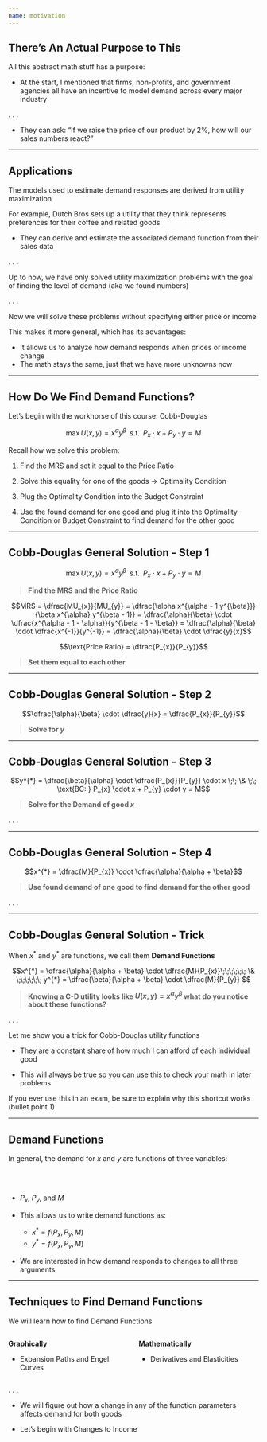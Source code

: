 ```yaml
---
name: motivation
---
```


## There's An Actual Purpose to This

All this abstract math stuff has a purpose:

- At the start, I mentioned that firms, non-profits, and government agencies all have an incentive to model demand across every major industry

. . .

- They can ask: "If we raise the price of our product by 2%, how will our sales numbers react?"

---

## Applications 

The models used to estimate demand responses are derived from utility maximization 

For example, Dutch Bros sets up a utility that they think represents preferences for their coffee and related goods

- They can derive and estimate the associated demand function from their sales data

. . .

Up to now, we have only solved utility maximization problems with the goal of finding the [level of demand]{.hi} (aka we found [numbers]{.hi})

. . .

Now we will solve these problems without specifying either price or income

This makes it more general, which has its advantages:

::: {.incremental}
- It allows us to analyze how demand responds when prices or income change
- The math stays the same, just that we have more unknowns now
:::

---

## How Do We Find Demand Functions?

Let's begin with the workhorse of this course: Cobb-Douglas

$$\max U(x,y) = x^{\alpha}y^{\beta} \;\; \text{s.t.} \;\; P_{x} \cdot x + P_{y} \cdot y = M$$

Recall how we solve this problem:

::: {.incremental}
1. Find the MRS and set it equal to the Price Ratio

2. Solve this equality for one of the goods $\rightarrow$ Optimality Condition

3. Plug the Optimality Condition into the Budget Constraint

4. Use the found demand for one good and plug it into the Optimality Condition or Budget Constraint to find demand for the other good
:::

---

## Cobb-Douglas General Solution - Step 1

$$\max U(x,y) = x^{\alpha}y^{\beta} \;\; \text{s.t.} \;\; P_{x} \cdot x + P_{y} \cdot y = M$$

> [**Find the MRS and the Price Ratio**]{.h .note}

::: {.fragment}
$$MRS = \dfrac{MU_{x}}{MU_{y}} = \dfrac{\alpha x^{\alpha - 1 y^{\beta}}}{\beta x^{\alpha} y^{\beta - 1}} = \dfrac{\alpha}{\beta} \cdot \dfrac{x^{\alpha - 1 - \alpha}}{y^{\beta - 1 - \beta}} = \dfrac{\alpha}{\beta} \cdot \dfrac{x^{-1}}{y^{-1}} = \dfrac{\alpha}{\beta} \cdot \dfrac{y}{x}$$

$$\text{Price Ratio} = \dfrac{P_{x}}{P_{y}}$$
:::

> [**Set them equal to each other**]{.h .note}

::: {.fragment}
\begin{align*}
    \text{MRS} &= \text{Price Ratio} \\
    \dfrac{\alpha}{\beta} \cdot \dfrac{y}{x} &= \dfrac{P_{x}}{P_{y}}
\end{align*}
:::

---

## Cobb-Douglas General Solution - Step 2

$$\dfrac{\alpha}{\beta} \cdot \dfrac{y}{x} = \dfrac{P_{x}}{P_{y}}$$

> [**Solve for $y$**]{.h .note}

::: {.fragment}
\begin{align*}
    \dfrac{\alpha}{\beta} \cdot \dfrac{y}{x} &= \dfrac{P_{x}}{P_{y}} \\
    \dfrac{y}{x} &= \dfrac{P_{x}}{P_{y}} \cdot \dfrac{\beta}{\alpha} \\
    y^{*} &= \dfrac{\beta}{\alpha} \cdot \dfrac{P_{x}}{P_{y}} \cdot x
\end{align*}
:::

---

## Cobb-Douglas General Solution - Step 3

$$y^{*} = \dfrac{\beta}{\alpha} \cdot \dfrac{P_{x}}{P_{y}} \cdot x \;\; \& \;\; \text{BC: } P_{x} \cdot x + P_{y} \cdot y = M$$

> [**Solve for the Demand of good $x$**]{.h .note}

. . .

\begin{align*}
M &= P_{x} \cdot x + P_{y} \cdot y \\
M &= P_{x} \cdot x + P_{y} \cdot \left( \dfrac{\beta}{\alpha} \cdot \dfrac{P_{x}}{P_{y}} \cdot x \right) \\
M &= P_{x} \cdot x + \dfrac{\beta}{\alpha} \cdot P_{x} \cdot x \\
M &= P_{x} \cdot x \left( 1 + \dfrac{\beta}{\alpha} \right) \\
\vdots \\
x^{*} &= \dfrac{M}{P_{x}} \cdot \dfrac{\alpha}{\alpha + \beta}
\end{align*}

---

## Cobb-Douglas General Solution - Step 4

$$x^{*} = \dfrac{M}{P_{x}} \cdot \dfrac{\alpha}{\alpha + \beta}$$

>[**Use found demand of one good to find demand for the other good**]{.h .note}

. . .

\begin{align*}
    y^{*} &= \dfrac{\beta}{\alpha} \cdot \dfrac{P_{x}}{P_{y}} \cdot \color{red}{x^{*}} \\
    y^{*} &= \dfrac{\beta}{\alpha} \cdot \dfrac{P_{x}}{P_{y}} \cdot \color{red}{\dfrac{M}{P_{x}} \cdot \dfrac{\alpha}{\alpha + \beta}} \\
    y^{*} &= \dfrac{\beta}{\alpha + \beta} \cdot \dfrac{M}{P_{y}}
\end{align*}

---

## Cobb-Douglas General Solution - Trick

When $x^{*}$ and $y^{*}$ are functions, we call them [**Demand Functions**]{.h}

$$x^{*} = \dfrac{\alpha}{\alpha + \beta} \cdot \dfrac{M}{P_{x}}\;\;\;\;\;\; \& \;\;\;\;\;\; y^{*} = \dfrac{\beta}{\alpha + \beta} \cdot \dfrac{M}{P_{y}} $$

> [**Knowing a C-D utility looks like $U(x,y) = x^{\alpha} y^{\beta}$ what do you notice about these functions?**]{.h .note}

. . .

Let me show you a trick for Cobb-Douglas utility functions

::: {.incremental}
- They are a constant share of how much I can afford of each individual good

- This will always be true so you can use this to check your math in later problems
:::

::: {.notes}
If you ever use this in an exam, be sure to explain why this shortcut works (bullet point 1)
:::

---

## Demand Functions

In general, the demand for $x$ and $y$ are functions of three variables:

<br><br>

::: {.incremental}
- $P_{x}$, $P_{y}$, and $M$

- This allows us to write demand functions as:
    - $x^{*} = f(P_{x}, P_{y}, M)$
    - $y^{*} = f(P_{x}, P_{y}, M)$

- We are interested in how demand responds to changes to all three arguments
:::

---

## Techniques to Find Demand Functions

We will learn how to find Demand Functions

:::: {.columns}

::: {.column width="50%"}

[**Graphically**]{.hi}

::: {.fragment}
- Expansion Paths and Engel Curves
:::

:::

::: {.column width="50%"}

[**Mathematically**]{.hi}

::: {.fragment}
- Derivatives and Elasticities
:::

:::

::::

. . .

- We will figure out how a change in any of the function parameters affects demand for both goods

- Let's begin with [Changes to Income]{.hii}